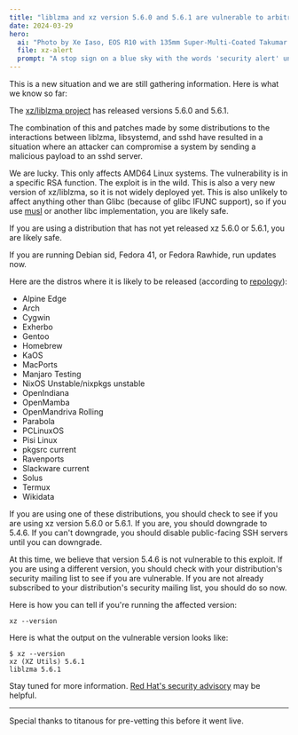 ```yaml
---
title: "liblzma and xz version 5.6.0 and 5.6.1 are vulnerable to arbitrary code execution compromise"
date: 2024-03-29
hero:
  ai: "Photo by Xe Iaso, EOS R10 with 135mm Super-Multi-Coated Takumar f/3.5"
  file: xz-alert
  prompt: "A stop sign on a blue sky with the words 'security alert' underneath it"
---
```


This is a new situation and we are still gathering information. Here is what we know so far:

The [xz/liblzma project](https://github.com/tukaani-project/xz) has released versions 5.6.0 and 5.6.1.

The combination of this and patches made by some distributions to the interactions between liblzma, libsystemd, and sshd have resulted in a situation where an attacker can compromise a system by sending a malicious payload to an sshd server.

We are lucky. This only affects AMD64 Linux systems. The vulnerability is in a specific RSA function. The exploit is in the wild. This is also a very new version of xz/liblzma, so it is not widely deployed yet. This is also unlikely to affect anything other than Glibc (because of glibc IFUNC support), so if you use [musl](https://musl.libc.org/) or another libc implementation, you are likely safe.

If you are using a distribution that has not yet released xz 5.6.0 or 5.6.1, you are likely safe.

If you are running Debian sid, Fedora 41, or Fedora Rawhide, run updates now.

Here are the distros where it is likely to be released (according to [repology](https://repology.org/project/xz/versions)):

- Alpine Edge
- Arch
- Cygwin
- Exherbo
- Gentoo
- Homebrew
- KaOS
- MacPorts
- Manjaro Testing
- NixOS Unstable/nixpkgs unstable
- OpenIndiana
- OpenMamba
- OpenMandriva Rolling
- Parabola
- PCLinuxOS
- Pisi Linux
- pkgsrc current
- Ravenports
- Slackware current
- Solus
- Termux
- Wikidata

If you are using one of these distributions, you should check to see if you are using xz version 5.6.0 or 5.6.1. If you are, you should downgrade to 5.4.6. If you can't downgrade, you should disable public-facing SSH servers until you can downgrade.

At this time, we believe that version 5.4.6 is not vulnerable to this exploit. If you are using a different version, you should check with your distribution's security mailing list to see if you are vulnerable. If you are not already subscribed to your distribution's security mailing list, you should do so now.

Here is how you can tell if you're running the affected version:

```
xz --version
```

Here is what the output on the vulnerable version looks like:

```
$ xz --version
xz (XZ Utils) 5.6.1
liblzma 5.6.1
```

Stay tuned for more information. [Red Hat's security advisory](https://www.redhat.com/en/blog/urgent-security-alert-fedora-41-and-rawhide-users) may be helpful.

---

Special thanks to titanous for pre-vetting this before it went live.
